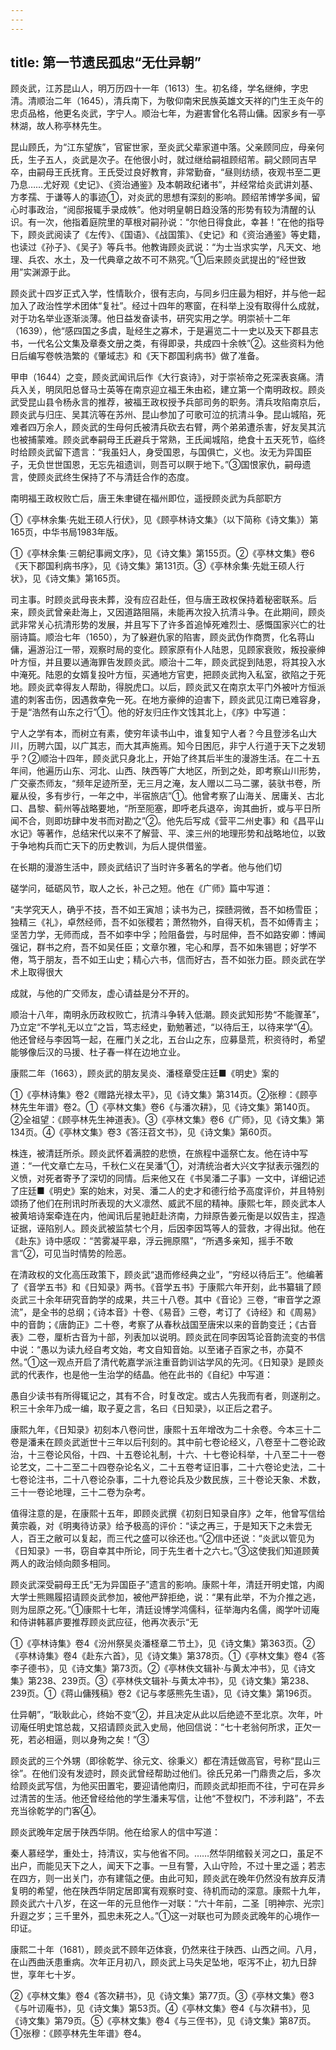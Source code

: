 ```yaml
---
---
---
```

title: 第一节遗民孤忠“无仕异朝”
---



顾炎武，江苏昆山人，明万历四十一年（1613）生。初名绛，学名继绅，字忠清。清顺治二年（1645），清兵南下，为敬仰南宋民族英雄文天祥的门生王炎午的忠贞品格，他更名炎武，字宁人。顺治七年，为避害曾化名蒋山傭。因家乡有一亭林湖，故人称亭林先生。

昆山顾氏，为“江东望族”，官宦世家，至炎武父辈家道中落。父亲顾同应，母亲何氏，生子五人，炎武是次子。在他很小时，就过继给嗣祖顾绍芾。嗣父顾同吉早卒，由嗣母王氏抚育。王氏受过良好教育，非常勤奋，“昼则纺绩，夜观书至二更乃息……尤好观《史记》、《资治通鉴》及本朝政纪诸书”，并经常给炎武讲刘基、方孝孺、于谦等人的事迹①，对炎武的思想有深刻的影响。顾绍芾博学多闻，留心时事政治，“阅邸报辄手录成帙”。他对明皇朝日趋没落的形势有较为清醒的认识。有一次，他指着庭院里的草根对嗣孙说：“尔他日得食此，幸甚！”在他的指导下，顾炎武阅读了《左传》、《国语》、《战国策》、《史记》和《资治通鉴》等史籍，也读过《孙子》、《吴子》等兵书。他教诲顾炎武说：“为士当求实学，凡天文、地理、兵农、水土，及一代典章之故不可不熟究。”①后来顾炎武提出的“经世致用”实渊源于此。

顾炎武十四岁正式入学，性情耿介，很有志向，与同乡归庄最为相好，并与他一起加入了政治性学术团体“复社”。经过十四年的寒窗，在科举上没有取得什么成就，对于功名举业逐渐淡薄。他日益发奋读书，研究实用之学。明崇祯十二年（1639），他“感四国之多虞，耻经生之寡术，于是遍览二十一史以及天下郡县志书，一代名公文集及章奏文册之类，有得即录，共成四十余帙”②。这些资料为他日后编写卷帙浩繁的《肇域志》和《天下郡国利病书》做了准备。

甲申（1644）之变，顾炎武闻讯后作《大行哀诗》，对于崇祯帝之死深表哀痛。清兵入关，明凤阳总督马士英等在南京迎立福王朱由崧，建立第一个南明政权。顾炎武受昆山县令杨永言的推荐，被福王政权授予兵部司务的职务。清兵攻陷南京后，顾炎武与归庄、吴其沆等在苏州、昆山参加了可歌可泣的抗清斗争。昆山城陷，死难者四万余人，顾炎武的生母何氏被清兵砍去右臂，两个弟弟遭杀害，好友吴其沆也被捕蒙难。顾炎武奉嗣母王氏避兵于常熟，王氏闻城陷，绝食十五天死节，临终时给顾炎武留下遗言：“我虽妇人，身受国恩，与国俱亡，义也。汝无为异国臣子，无负世世国恩，无忘先祖遗训，则吾可以瞑于地下。”③国恨家仇，嗣母遗言，使顾炎武终生保持了不与清廷合作的态度。

南明福王政权败亡后，唐王朱聿键在福州即位，遥授顾炎武为兵部职方

①《亭林余集·先妣王硕人行伏》，见《顾亭林诗文集》（以下简称《诗文集》）第165页，中华书局1983年版。

①《亭林余集·三朝纪事阙文序》，见《诗文集》第155页。②《亭林文集》卷6《天下郡国利病书序》，见《诗文集》第131页。③《亭林余集·先妣王硕人行状》，见《诗文集》第165页。

司主事。时顾炎武母丧未葬，没有应召赴任，但与唐王政权保持着秘密联系。后来，顾炎武曾亲赴海上，又因道路阻隔，未能再次投入抗清斗争。在此期间，顾炎武非常关心抗清形势的发展，并且写下了许多首追悼死难烈士、感慨国家兴亡的壮丽诗篇。顺治七年（1650），为了躲避仇家的陷害，顾炎武伪作商贾，化名蒋山傭，遍游沿江一带，观察时局的变化。顾家原有仆人陆恩，见顾家衰败，叛投豪绅叶方恒，并且要以通海罪告发顾炎武。顺治十二年，顾炎武捉到陆恩，将其投入水中淹死。陆恩的女婿复投叶方恒，买通地方官吏，把顾炎武拘入私室，欲陷之于死地。顾炎武幸得友人帮助，得脱虎口。以后，顾炎武又在南京太平门外被叶方恒派遣的刺客击伤，因遇救幸免一死。在地方豪绅的迫害下，顾炎武见江南已难容身，于是“浩然有山东之行”①。他的好友归庄作文饯其北上，《序》中写道：

宁人之学有本，而树立有素，使穷年读书山中，谁复知宁人者？今且登涉名山大川，历聘六国，以广其志，而大其声施焉。知今日困厄，非宁人行道于天下之发轫乎？②顺治十四年，顾炎武只身北上，开始了终其后半生的漫游生活。在二十五年间，他遍历山东、河北、山西、陕西等广大地区，所到之处，即考察山川形势，广交豪杰师友，“频年足迹所至，无三月之淹，友人赠以二马二骡，装驮书卷，所雇从役，多有步行，一年之中，半宿旅店”①。他曾考察了山海关、居庸关、古北口、昌黎、蓟州等战略要地，“所至阨塞，即呼老兵退卒，询其曲折，或与平日所闻不合，则即坊肆中发书而对勘之”②。他先后写成《营平二州史事》和《昌平山水记》等著作，总结宋代以来不了解营、平、滦三州的地理形势和战略地位，以致于争地构兵而亡天下的历史教训，为后人提供借鉴。

在长期的漫游生活中，顾炎武结识了当时许多著名的学者。他与他们切

磋学问，砥砺风节，取人之长，补己之短。他在《广师》篇中写道：

“夫学究天人，确乎不技，吾不如王寅旭；读书为己，探赜洞微，吾不如杨雪臣；独精三《礼》，卓然经师，吾不如张稷若；萧然物外，自得天机，吾不如傅青主；坚苦力学，无师而成，吾不如李中孚；险阻备尝，与时屈伸，吾不如路安卿：博闻强记，群书之府，吾不如吴任臣；文章尔雅，宅心和厚，吾不如朱锡鬯；好学不倦，笃于朋友，吾不如王山史；精心六书，信而好古，吾不如张力臣。顾炎武在学术上取得很大

成就，与他的广交师友，虚心请益是分不开的。

顺治十八年，南明永历政权败亡，抗清斗争转入低潮。顾炎武知形势“不能骤革”，乃立定“不学礼无以立”之旨，笃志经史，勤勉著述，“以待后王，以待来学”④。他还曾经与李因笃一起，在雁门关之北，五台山之东，应募垦荒，积资待时，希望能够像后汉的马援、杜子春一样在边地立业。

康熙二年（1663），顾炎武的朋友吴炎、潘柽章受庄廷■《明史》案的

①《亭林诗集》卷2《赠路光禄太平》，见《诗文集》第314页。②张穆：《顾亭林先生年谱》卷2。①《亭林文集》卷6《与潘次耕》，见《诗文集》第140页。②全祖望：《顾亭林先生神道表》。③《亭林文集》卷6《广师》，见《诗文集》第134页。④《亭林文集》卷3《答汪苕文书》，见《诗文集》第60页。

株连，被清廷所杀。顾炎武怀着满腔的悲愤，在旅程中遥祭亡友。他在诗中写道：“一代文章亡左马，千秋仁义在吴潘”①，对清统治者大兴文字狱表示强烈的义愤，对死者寄予了深切的同情。后来他又在《书吴潘二子事》一文中，详细记述了庄廷■《明史》案的始末，对吴、潘二人的史才和德行给予高度评价，并且特别颂扬了他们在刑讯时所表现的大义凛然、威武不屈的精神。康熙七年，顾炎武本人被黄培诗案牵连在内，他闻讯后星驰赶赴济南，力辩原告姜元衡是以奴告主，捏造证据，诬陷别人。顾炎武被监禁七个月，后因李因笃等人的营救，才得出狱。他在《赴东》诗中感叹：“苦雾凝平皋，浮云拥原隰”，“所遇多亲知，摇手不敢言”②，可见当时情势的险恶。

在清政权的文化高压政策下，顾炎武“退而修经典之业”，“穷经以待后王”。他编著了《音学五书》和《日知录》两书。《音学五书》于康熙六年开刻，此书纂辑了顾炎武三十余年研究音韵学的成果，共三十八卷。其中《音论》三卷，“审音学之源流”，是全书的总纲；《诗本音》十卷、《易音》三卷，考订了《诗经》和《周易》中的音韵；《唐韵正》二十卷，考察了从春秋战国至唐宋以来的音韵变迁；《古音表》二卷，厘析古音为十部，列表加以说明。顾炎武在同李因笃论音韵流变的书信中说：“愚以为读九经自考文始，考文自知音始。以至诸子百家之书，亦莫不然。”①这一观点开启了清代乾嘉学派注重音韵训诂学风的先河。《日知录》是顾炎武的代表作，也是他一生治学的结晶。他在此书的《自纪》中写道：

愚自少读书有所得辄记之，其有不合，时复改定。或古人先我而有者，则遂削之。积三十余年乃成一编，取子夏之言，名曰《日知录》，以正后之君子。

康熙九年，《日知录》初刻本八卷问世，康熙十五年增改为二十余卷。今本三十二卷是潘耒在顾炎武逝世十三年以后刊刻的。其中前七卷论经义，八卷至十二卷论政治，十三卷论风俗，十四、十五卷论礼制，十六、十七卷论科举，十八至二十一卷论艺文，二十二至二十四卷杂论名义，二十五卷考证旧事，二十六卷论史法，二十七卷论注书，二十八卷论杂事，二十九卷论兵及少数民族，三十卷论天象、术数，三十一卷论地理，三十二卷为杂考。

值得注意的是，在康熙十五年，即顾炎武撰《初刻日知录自序》之年，他曾写信给黄宗羲，对《明夷待访录》给予极高的评价：“读之再三，于是知天下之未尝无人，百王之敝可以复起，而三代之盛可以徐还也。”②信中还说：“炎武以管见为《日知录》一书，窃自幸其中所论，同于先生者十之六七。”③这使我们知道顾黄两人的政治倾向颇多相同。

顾炎武深受嗣母王氏“无为异国臣子”遗言的影响。康熙十年，清廷开明史馆，内阁大学士熊赐履招请顾炎武参加，被他严辞拒绝，说：“果有此举，不为介推之逃，则为屈原之死。”①康熙十七年，清廷设博学鸿儒科，征举海内名儒，阁学叶讱庵和侍讲韩慕庐要推荐顾炎武应征，他再次表示“无

①《亭林诗集》卷4《汾州祭吴炎潘柽章二节土》，见《诗文集》第363页。②《亭林诗集》卷4《赴东六首》，见《诗文集》第378页。①《亭林文集》卷4《答李子德书》，见《诗文集》第73页。②《亭林佚文辑补·与黄太冲书》，见《诗文集》第238、239页。③《亭林佚文辑补·与黄太冲书》，见《诗文集》第238、239页。①《蒋山傭残稿》卷2《记与孝感熊先生语》，见《诗文集》第196页。

仕异朝”，“耿耿此心，终始不变”②，并且决定从此以后绝迹不至北京。次年，叶讱庵任明史馆总裁，又招请顾炎武入史局，他回信说：“七十老翁何所求，正欠一死，若必相逼，则以身殉之矣！”③

顾炎武的三个外甥（即徐乾学、徐元文、徐秉义）都在清廷做高官，号称“昆山三徐”。在他们没有发迹时，顾炎武曾经帮助过他们。徐氏兄弟一门鼎贵之后，多次给顾炎武写信，为他买田置宅，要迎请他南归，而顾炎武却拒而不往，宁可在异乡过清苦的生活。他还曾经给他的学生潘耒写信，让他“不登权门，不涉利路”，不去充当徐乾学的门客④。

顾炎武晚年定居于陕西华阴。他在给家人的信中写道：

秦人慕经学，重处士，持清议，实与他省不同。……然华阴绾毂关河之口，虽足不出户，而能见天下之人，闻天下之事。一旦有警，入山守险，不过十里之遥；若志在四方，则一出关门，亦有建瓴之便。由此可知，顾炎武在晚年仍然没有放弃反清复明的希望，他在陕西华阴定居即寓有观察时变、待机而动的深意。康熙十九年，顾炎武六十八岁，在这一年的元旦他作一对联：“六十年前，二圣［明神宗、光宗］升遐之岁；三千里外，孤忠未死之人。”①这一对联也可为顾炎武晚年的心境作一印证。

康熙二十年（1681），顾炎武不顾年迈体衰，仍然来往于陕西、山西之间。八月，在山西曲沃患重病。次年正月初八，顾炎武上马失足坠地，呕泻不止，初九日辞世，享年七十岁。

②《亭林文集》卷4《答次耕书》，见《诗文集》第77页。③《亭林文集》卷3《与叶讱庵书》，见《诗文集》第53页。④《亭林文集》卷4《与次耕书》，见《诗文集》第79页。⑤《亭林文集》卷4《与三侄书》，见《诗文集》第87页。①张穆：《顾亭林先生年谱》卷4。